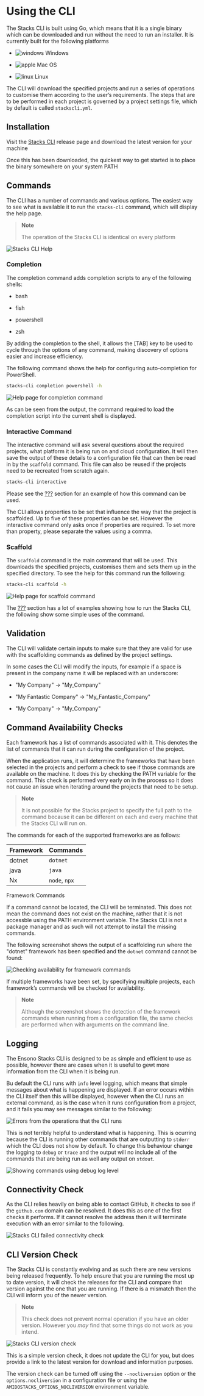 # Using the CLI

The Stacks CLI is built using Go, which means that it is a single binary which can be downloaded and run without the need to run an installer. It is currently built for the following platforms

- ![windows](./images/icons/windows.png) Windows

- ![apple](./images/icons/apple.png) Mac OS

- ![linux](./images/icons/linux.png) Linux

The CLI will download the specified projects and run a series of operations to customise them according to the user’s requirements. The steps that are to be performed in each project is governed by a project settings file, which by default is called `stackscli.yml`.

## Installation

Visit the [Stacks CLI](https://github.com/Ensono/stacks-cli/releases) release page and download the latest version for your machine

Once this has been downloaded, the quickest way to get started is to place the binary somewhere on your system PATH

## Commands

The CLI has a number of commands and various options. The easiest way to see what is available it to run the `stacks-cli` command, which will display the help page.

> **Note**
>
> The operation of the Stacks CLI is identical on every platform

![Stacks CLI Help](images/stackscli-global-help.png)

### Completion

The completion command adds completion scripts to any of the following shells:

- bash

- fish

- powershell

- zsh

By adding the completion to the shell, it allows the \[TAB\] key to be used to cycle through the options of any command, making discovery of options easier and increase efficiency.

The following command shows the help for configuring auto-completion for PowerShell.

```bash
stacks-cli completion powershell -h
```

![Help page for `completion` command](images/stackscli-completion-help.png)

As can be seen from the output, the command required to load the completion script into the current shell is displayed.

### Interactive Command

The interactive command will ask several questions about the required projects, what platform it is being run on and cloud configuration. It will then save the output of these details to a configuration file that can then be read in by the `scaffold` command. This file can also be reused if the projects need to be recreated from scratch again.

```bash
stacks-cli interactive
```

Please see the [???](#.NET%20WebApi%20project%20using%20the%20interactive%20mode) section for an example of how this command can be used.

The CLI allows properties to be set that influence the way that the project is scaffolded. Up to five of these properties can be set. However the interactive command only asks once if properties are required. To set more than property, please separate the values using a comma.

### Scaffold

The `scaffold` command is the main command that will be used. This downloads the specified projects, customises them and sets them up in the specified directory. To see the help for this command run the following:

```bash
stacks-cli scaffold -h
```

![Help page for `scaffold` command](images/stackscli-scaffold-help.png)

The [???](#Examples) section has a lot of examples showing how to run the Stacks CLI, the following show some simple uses of the command.

## Validation

The CLI will validate certain inputs to make sure that they are valid for use with the scaffolding commands as defined by the project settings.

In some cases the CLI will modify the inputs, for example if a space is present in the company name it will be replaced with an underscore:

- "My Company" → "My_Company"

- "My Fantastic Company" → "My_Fantastic_Company"

- "My Company" → "My_Company"

## Command Availability Checks

Each framework has a list of commands associated with it. This denotes the list of commands that it can run during the configuration of the project.

When the application runs, it will determine the frameworks that have been selected in the projects and perform a check to see if those commands are available on the machine. It does this by checking the PATH variable for the command. This check is performed very early on in the process so it does not cause an issue when iterating around the projects that need to be setup.

> **Note**
>
> It is not possible for the Stacks project to specify the full path to the command because it can be different on each and every machine that the Stacks CLI will run on.

The commands for each of the supported frameworks are as follows:

| Framework | Commands      |
| --------- | ------------- |
| dotnet    | `dotnet`      |
| java      | `java`        |
| Nx        | `node`, `npx` |

Framework Commands

If a command cannot be located, the CLI will be terminated. This does not mean the command does not exist on the machine, rather that it is not accessble using the PATH environment variable. The Stacks CLI is not a package manager and as such will not attempt to install the missing commands.

The following screenshot shows the output of a scaffolding run where the "dotnet" framework has been specified and the `dotnet` command cannot be found:

![Checking availability for framework commands](images/stackscli-framework-cmd-availability.png)

If multiple frameworks have been set, by specifying multiple projects, each framework’s commands will be checked for availability.

> **Note**
>
> Although the screenshot shows the detection of the framework commands when running from a configuration file, the same checks are performed when with arguments on the command line.

## Logging

The Ensono Stacks CLI is designed to be as simple and efficient to use as possible, however there are cases when it is useful to gewt more information from the CLI when it is being run.

Bu default the CLI runs with `info` level logging, which means that simple messages about what is happening are displayed. If an error occurs within the CLI itself then this will be displayed, however when the CLI runs an external command, as is the case when it runs configuration from a project, and it fails you may see messages similar to the following:

![Errors from the operations that the CLI runs](images/stackscli-op-error.png)

This is not terribly helpful to understand what is happening. This is ocurring because the CLI is running other commands that are outputting to `stderr` which the CLI does not show by default. To change this behaviour change the logging to `debug` or `trace` and the output will no include all of the commands that are being run as well any output on `stdout`.

![Showing commands using debug log level](images/stackscli-op-debug.png)

## Connectivity Check

As the CLI relies heavily on being able to contact GitHub, it checks to see if the `github.com` domain can be resolved. It does this as one of the first checks it performs. If it cannot resolve the address then it will terminate execution with an error similar to the following.

![Stacks CLI failed connectivity check](images/stackscli-connectivity-check.png)

## CLI Version Check

The Stacks CLI is constantly evolving and as such there are new versions being released frequently. To help ensure that you are running the most up to date version, it will check the releases for the CLI and compare that version against the one that you are running. If there is a mismatch then the CLI will inform you of the newer version.

> **Note**
>
> This check does not prevent normal operation if you have an older version. However you _may_ find that some things do not work as you intend.

![Stacks CLI version check](images/stackscli-version-check.png)

This is a simple version check, it does not update the CLI for you, but does provide a link to the latest version for download and information purposes.

The version check can be turned off using the `--nocliversion` option or the `options.nocliversion` in a configuration file or using the `AMIDOSTACKS_OPTIONS_NOCLIVERSION` environment variable.
